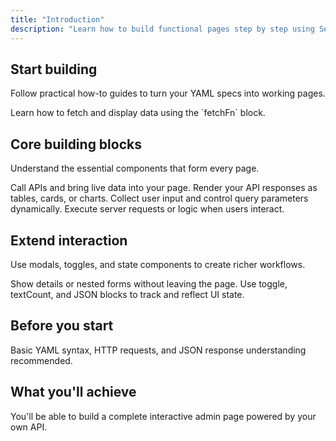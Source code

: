 ```yaml
---
title: "Introduction"
description: "Learn how to build functional pages step by step using Select"
---
```


## Start building

Follow practical how-to guides to turn your YAML specs into working pages.

<Card title="Begin here" icon="rocket" horizontal href="/test-hk-how-to/fetch">
  Learn how to fetch and display data using the `fetchFn` block.
</Card>

## Core building blocks

Understand the essential components that form every page.

<Columns cols={2}>
  <Card title="Fetch data" icon="network-wired" href="/test-hk-how-to/fetch">
    Call APIs and bring live data into your page.
  </Card>
  <Card title="Display data" icon="table" href="/test-hk-how-to/display">
    Render your API responses as tables, cards, or charts.
  </Card>
  <Card title="Add filters and forms" icon="filter" href="/test-hk-how-to/form">
    Collect user input and control query parameters dynamically.
  </Card>
  <Card title="Trigger actions" icon="bolt" href="/test-hk-how-to/action">
    Execute server requests or logic when users interact.
  </Card>
</Columns>

## Extend interaction

Use modals, toggles, and state components to create richer workflows.

<Columns cols={2}>
  <Card title="Open modals" icon="window-restore" href="/test-hk-how-to/modal">
    Show details or nested forms without leaving the page.
  </Card>
  <Card title="Manage state" icon="toggle-on" href="/test-hk-how-to/state">
    Use toggle, textCount, and JSON blocks to track and reflect UI state.
  </Card>
</Columns>

## Before you start

<Card title="Requirements" icon="triangle-exclamation" href="/test-hk-how-to/prerequisites">
  Basic YAML syntax, HTTP requests, and JSON response understanding recommended.
</Card>

## What you'll achieve

<Card title="By the end" icon="flag-checkered" href="/test-hk-how-to/examples">
  You'll be able to build a complete interactive admin page powered by your own API.
</Card>